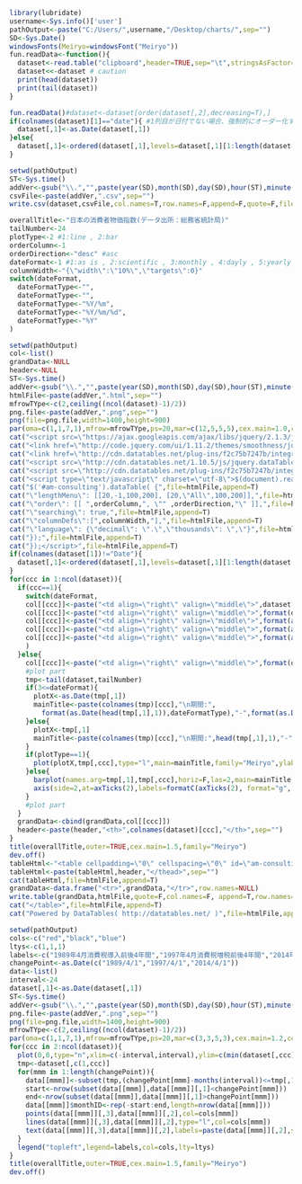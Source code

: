 ```r
library(lubridate)
username<-Sys.info()['user']
pathOutput<-paste("C:/Users/",username,"/Desktop/charts/",sep="")
SD<-Sys.Date()
windowsFonts(Meiryo=windowsFont("Meiryo"))
fun.readData<-function(){
  dataset<-read.table("clipboard",header=TRUE,sep="\t",stringsAsFactor=F)
  dataset<<-dataset # caution
  print(head(dataset))
  print(tail(dataset))
}
```

```r
fun.readData()#dataset<-dataset[order(dataset[,2],decreasing=T),]
if(colnames(dataset)[1]=="date"){ #1列目が日付でない場合、強制的にオーダー化する
  dataset[,1]<-as.Date(dataset[,1])
}else{
  dataset[,1]<-ordered(dataset[,1],levels=dataset[,1][1:length(dataset[,1])])
}
```

```r
setwd(pathOutput)
ST<-Sys.time()  
addVer<-gsub("\\.","",paste(year(SD),month(SD),day(SD),hour(ST),minute(ST),second(ST),sep=""))
csvFile<-paste(addVer,".csv",sep="")    
write.csv(dataset,csvFile,col.names=T,row.names=F,append=F,quote=F,fileEncoding="UTF-8")
```

```r
overallTitle<-"日本の消費者物価指数(データ出所：総務省統計局)"
tailNumber<-24
plotType<-2 #1:line , 2:bar
orderColumn<-1
orderDirection<-"desc" #asc
dateFormat<-1 #1:as is , 2:scientific , 3:monthly , 4:dayly , 5:yearly
columnWidth<-"{\"width\":\"10%\",\"targets\":0}"
switch(dateFormat,
  dateFormatType<-"",
  dateFormatType<-"",
  dateFormatType<-"%Y/%m",
  dateFormatType<-"%Y/%m/%d",
  dateFormatType<-"%Y"
)  
```

```r
setwd(pathOutput)
col<-list()
grandData<-NULL
header<-NULL
ST<-Sys.time()  
addVer<-gsub("\\.","",paste(year(SD),month(SD),day(SD),hour(ST),minute(ST),second(ST),sep=""))
htmlFile<-paste(addVer,".html",sep="")
mfrowTYpe<-c(2,ceiling((ncol(dataset)-1)/2))
png.file<-paste(addVer,".png",sep="")
png(file=png.file,width=1400,height=900)
par(oma=c(1,1,7,1),mfrow=mfrowTYpe,ps=20,mar=c(12,5,5,5),cex.main=1.0,cex.lab=1,cex.axis=0.8)
cat("<script src=\"https://ajax.googleapis.com/ajax/libs/jquery/2.1.3/jquery.min.js\"></script>",file=htmlFile,append=F)
cat("<link href=\"http://code.jquery.com/ui/1.11.2/themes/smoothness/jquery-ui.css\" rel=\"stylesheet\">",file=htmlFile,append=T)
cat("<link href=\"http://cdn.datatables.net/plug-ins/f2c75b7247b/integration/jqueryui/dataTables.jqueryui.css\" rel=\"stylesheet\">",file=htmlFile,append=T) 
cat("<script src=\"http://cdn.datatables.net/1.10.5/js/jquery.dataTables.min.js\"></script>",file=htmlFile,append=T) 
cat("<script src=\"http://cdn.datatables.net/plug-ins/f2c75b7247b/integration/jqueryui/dataTables.jqueryui.js\"></script>",file=htmlFile,append=T)  
cat("<script type=\"text/javascript\" charset=\"utf-8\">$(document).ready( function(){",file=htmlFile,append=T)
cat("$('#am-consulting').dataTable( {",file=htmlFile,append=T)
cat("\"lengthMenu\": [[20,-1,100,200], [20,\"All\",100,200]],",file=htmlFile,append=T)
cat("\"order\": [[ ",orderColumn,", \"" ,orderDirection,"\" ]],",file=htmlFile,append=T)
cat("\"searching\": true,",file=htmlFile,append=T)
cat("\"columnDefs\":[",columnWidth,"],",file=htmlFile,append=T)
cat("\"language\": {\"decimal\": \".\",\"thousands\": \",\"}",file=htmlFile,append=T)
cat("});",file=htmlFile,append=T)
cat("});</script>",file=htmlFile,append=T)
if(colnames(dataset[1])!="Date"){
  dataset[,1]<-ordered(dataset[,1],levels=dataset[,1][1:length(dataset[,1])])
}
for(ccc in 1:ncol(dataset)){
  if(ccc==1){
    switch(dateFormat,
    col[[ccc]]<-paste("<td align=\"right\" valign=\"middle\">",dataset[,ccc],"</td>",sep=""),
    col[[ccc]]<-paste("<td align=\"right\" valign=\"middle\">",format(dataset[,ccc],big.mark=",",scientific=F),"</td>",sep=""),
    col[[ccc]]<-paste("<td align=\"right\" valign=\"middle\">",format(as.Date(dataset[,ccc]),dateFormatType),"</td>",sep=""),
    col[[ccc]]<-paste("<td align=\"right\" valign=\"middle\">",format(as.Date(dataset[,ccc]),dateFormatType),"</td>",sep=""),
    col[[ccc]]<-paste("<td align=\"right\" valign=\"middle\">",format(as.Date(dataset[,ccc]),dateFormatType),"</td>",sep="")
    )
  }else{  
    col[[ccc]]<-paste("<td align=\"right\" valign=\"middle\">",format(dataset[,ccc],big.mark=",",scientific=F),"</td>",sep="")
    #plot part
    tmp<-tail(dataset,tailNumber)
    if(3<=dateFormat){
      plotX<-as.Date(tmp[,1])
      mainTitle<-paste(colnames(tmp)[ccc],"\n期間:",
        format(as.Date(head(tmp[,1],1)),dateFormatType),"-",format(as.Date(tail(tmp[,1],1)),dateFormatType))
    }else{
      plotX<-tmp[,1]
      mainTitle<-paste(colnames(tmp)[ccc],"\n期間:",head(tmp[,1],1),"-",tail(tmp[,1],1))
    }
    if(plotType==1){
      plot(plotX,tmp[,ccc],type="l",main=mainTitle,family="Meiryo",ylab="",xlab="")
    }else{
      barplot(names.arg=tmp[,1],tmp[,ccc],horiz=F,las=2,main=mainTitle,family="Meiryo",ylab="",xlab="",col="blue",yaxt="n") 
      axis(side=2,at=axTicks(2),labels=formatC(axTicks(2), format="g", big.mark=','),las=2)
    }  
    #plot part
  }  
  grandData<-cbind(grandData,col[[ccc]])
  header<-paste(header,"<th>",colnames(dataset)[ccc],"</th>",sep="")  
}
title(overallTitle,outer=TRUE,cex.main=1.5,family="Meiryo")
dev.off()
tableHtml<-"<table cellpadding=\"0\" cellspacing=\"0\" id=\"am-consulting\" width=\"100%\" class=\"display\"><thead>"
tableHtml<-paste(tableHtml,header,"</thead>",sep="")
cat(tableHtml,file=htmlFile,append=T)
grandData<-data.frame("<tr>",grandData,"</tr>",row.names=NULL)
write.table(grandData,htmlFile,quote=F,col.names=F, append=T,row.names=F)
cat("</table>",file=htmlFile,append=T)
cat("Powered by DataTables( http://datatables.net/ )",file=htmlFile,append=T)
```

```r
setwd(pathOutput)
cols<-c("red","black","blue")
ltys<-c(1,1,1)
labels<-c("1989年4月消費税導入前後4年間","1997年4月消費税増税前後4年間","2014年4月消費税増税前後4年間")
changePoint<-as.Date(c("1989/4/1","1997/4/1","2014/4/1"))
data<-list()
interval<-24
dataset[,1]<-as.Date(dataset[,1])  
ST<-Sys.time()  
addVer<-gsub("\\.","",paste(year(SD),month(SD),day(SD),hour(ST),minute(ST),second(ST),sep=""))
png.file<-paste(addVer,".png",sep="")
png(file=png.file,width=1400,height=900)
mfrowTYpe<-c(2,ceiling((ncol(dataset)-1)/2))
par(oma=c(1,1,7,1),mfrow=mfrowTYpe,ps=20,mar=c(3,3,5,3),cex.main=1.2,cex.lab=1,cex.axis=1.0,family="Meiryo")  
for(ccc in 2:ncol(dataset)){
  plot(0,0,type="n",xlim=c(-interval,interval),ylim=c(min(dataset[,ccc]),max(dataset[,ccc])),xlab="",ylab="",main=colnames(dataset)[ccc])
  tmp<-dataset[,c(1,ccc)]
  for(mmm in 1:length(changePoint)){
    data[[mmm]]<-subset(tmp,(changePoint[mmm]-months(interval))<=tmp[,1] & tmp[,1]<=(changePoint[mmm]+months(interval)))
    start<-nrow(subset(data[[mmm]],data[[mmm]][,1]<changePoint[mmm]))
    end<-nrow(subset(data[[mmm]],data[[mmm]][,1]>changePoint[mmm]))
    data[[mmm]]$monthID<-rep(-start:end,length=nrow(data[[mmm]]))
    points(data[[mmm]][,3],data[[mmm]][,2],col=cols[mmm])
    lines(data[[mmm]][,3],data[[mmm]][,2],type="l",col=cols[mmm])
    text(data[[mmm]][,3],data[[mmm]][,2],labels=paste(data[[mmm]][,2],sep=""),srt=90,cex=0.6,adj=0,col=cols[mmm],family="Meiryo")
  }
  legend("topleft",legend=labels,col=cols,lty=ltys)
}
title(overallTitle,outer=TRUE,cex.main=1.5,family="Meiryo")
dev.off()
```
